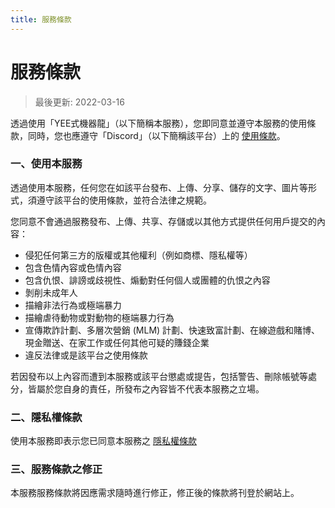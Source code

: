 ---
title: 服務條款
---

<div className="contentContainer">

# 服務條款

> 最後更新: 2022-03-16

透過使用「YEE式機器龍」（以下簡稱本服務），您即同意並遵守本服務的使用條款，同時，您也應遵守「Discord」（以下簡稱該平台）上的 [使用條款](https://discord.com/terms)。

### 一、使用本服務

透過使用本服務，任何您在如該平台發布、上傳、分享、儲存的文字、圖片等形式，須遵守該平台的使用條款，並符合法律之規範。

您同意不會通過服務發布、上傳、共享、存儲或以其他方式提供任何用戶提交的內容：
* 侵犯任何第三方的版權或其他權利（例如商標、隱私權等）
* 包含色情內容或色情內容
* 包含仇恨、誹謗或歧視性、煽動對任何個人或團體的仇恨之內容
* 剝削未成年人
* 描繪非法行為或極端暴力
* 描繪虐待動物或對動物的極端暴力行為
* 宣傳欺詐計劃、多層次營銷 (MLM) 計劃、快速致富計劃、在線遊戲和賭博、現金贈送、在家工作或任何其他可疑的賺錢企業
* 違反法律或是該平台之使用條款

若因發布以上內容而遭到本服務或該平台懲處或提告，包括警告、刪除帳號等處分，皆屬於您自身的責任，所發布之內容皆不代表本服務之立場。

### 二、隱私權條款

使用本服務即表示您已同意本服務之 [隱私權條款](/privacy)

### 三、服務條款之修正

本服務服務條款將因應需求隨時進行修正，修正後的條款將刊登於網站上。
</div>